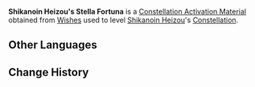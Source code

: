{{Item Infobox
|id           = 001159
|image        = Item Stella Fortuna (4 Star).png
|type         = Constellation Activation Materials
|group        = Stella Fortuna
|rarity       = 4
|description  = [[Shikanoin Heizou]]'s Constellation Activation Material
|source1      = [[Wishes]]
}}
'''Shikanoin Heizou's Stella Fortuna''' is a [[Constellation Activation Material]] obtained from [[Wishes]] used to level [[Shikanoin Heizou]]'s [[Constellation]].

==Other Languages==
{{Other Languages
|default_hidden = 1
|en      = Shikanoin Heizou's Stella Fortuna
|zhs     = 鹿野院平藏的命星
|zhs_rm  = Lùyěyuàn Píngzàng de Mìngxīng
|zht     = 鹿野院平藏的命星
|zht_rm  = Lùyěyuàn Píngzàng de Mìngxīng
|ja      = 鹿野院平蔵の星屑
|ja_rm   = Shikanoin Heizou no Hoshikuzu
|ko      = 시카노인 헤이조의 운명의 별
|ko_rm   = Sikanoin Heijo-ui Unmyeong-ui Byeol
|es      = Stella Fortuna de Shikanoin Heizou
|fr      = Stella Fortuna de Shikanoin Heizou
|ru      = Удача Сиканоина Хэйдзо
|th      = ดวงดาวแห่งชีวิตของ Shikanoin Heizou
|th_rm   = 
|vi      = Chòm Sao Của Shikanoin Heizou
|de      = Stella Fortuna von Shikanoin Heizou
|id      = Shikanoin Heizou's Stella Fortuna
|pt      = Stella Fortuna de Shikanoin Heizou
}}

==Change History==
{{Change History|2.8}}